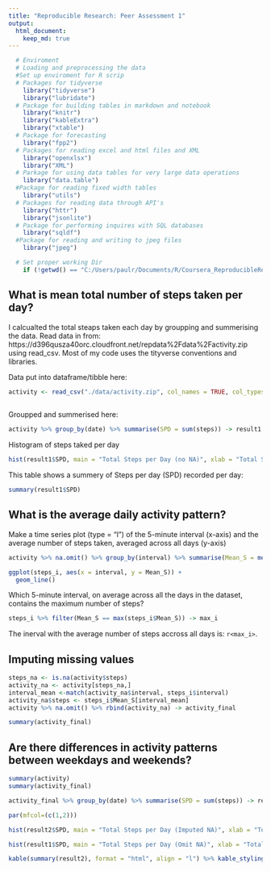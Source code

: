 ```yaml
---
title: "Reproducible Research: Peer Assessment 1"
output: 
  html_document:
    keep_md: true
--- 
```


```r
  # Enviroment 
  # Loading and preprocessing the data
  #Set up enviroment for R scrip  
  # Packages for tidyverse 
    library("tidyverse")
    library("lubridate")
  # Package for building tables in markdown and notebook 
    library("knitr")
    library("kableExtra") 
    library("xtable")
  # Package for forecasting
    library("fpp2")
  # Packages for reading excel and html files and XML
    library("openxlsx")
    library("XML")
  # Parkage for using data tables for very large data operations
    library("data.table")
  #Package for reading fixed width tables
    library("utils")
  # Packages for reading data through API's 
    library("httr")
    library("jsonlite")
  # Package for performing inquires with SQL databases 
    library("sqldf")
  #Package for reading and writing to jpeg files
    library("jpeg")

  # Set proper working Dir
    if (!getwd() == "C:/Users/paulr/Documents/R/Coursera_ReproducibleResearch/RepData_PeerAssessment1") {setwd("C:/Users/paulr/Documents/R/Coursera_ReproducibleResearch/RepData_PeerAssessment1")}
```


## What is mean total number of steps taken per day?

I calcualted the total steaps taken each day by groupping and summerising the data. 
Read data in from: https://d396qusza40orc.cloudfront.net/repdata%2Fdata%2Factivity.zip using read_csv. Most of my code uses the tityverse conventions and libraries. 

Data put into dataframe/tibble here:
```r
activity <- read_csv("./data/activity.zip", col_names = TRUE, col_types = "nDn")
    
```

Groupped and summerised here: 
```r

activity %>% group_by(date) %>% summarise(SPD = sum(steps)) -> result1
```

Histogram of steps taked per day
```r

hist(result1$SPD, main = "Total Steps per Day (no NA)", xlab = "Total Steps/Day", border = "blue", col = "brown", breaks = 20)
```


This table shows a summery of Steps per day (SPD) recorded per day:
```r
summary(result1$SPD)
```

## What is the average daily activity pattern?
Make a time series plot (type = "l") of the 5-minute interval (x-axis) and the average number of steps taken, averaged across all days (y-axis)


```r

activity %>% na.omit() %>% group_by(interval) %>% summarise(Mean_S = mean(steps)) -> steps_i

ggplot(steps_i, aes(x = interval, y = Mean_S)) +
  geom_line()

```

Which 5-minute interval, on average across all the days in the dataset, contains the maximum number of steps?
```r
steps_i %>% filter(Mean_S == max(steps_i$Mean_S)) -> max_i
```
The inerval with the average number of steps accross all days is: `r<max_i>`.

## Imputing missing values

```r

steps_na <- is.na(activity$steps)
activity_na <- activity[steps_na,]
interval_mean <-match(activity_na$interval, steps_i$interval)
activity_na$steps <- steps_i$Mean_S[interval_mean]
activity %>% na.omit() %>% rbind(activity_na) -> activity_final

summary(activity_final)


```

## Are there differences in activity patterns between weekdays and weekends?

```r
summary(activity)
summary(activity_final)

activity_final %>% group_by(date) %>% summarise(SPD = sum(steps)) -> result2

par(mfcol=(c(1,2)))

hist(result2$SPD, main = "Total Steps per Day (Imputed NA)", xlab = "Total Steps/Day", border = "blue", col = "brown", breaks = 20)

hist(result1$SPD, main = "Total Steps per Day (Omit NA)", xlab = "Total Steps/Day", border = "blue", col = "brown", breaks = 20)

kable(summary(result2), format = "html", align = "l") %>% kable_styling(c(bootstrap_options = "striped", "bordered"))




```

